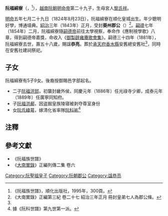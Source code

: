 '''阮福綿寮'''（{{vie|v='''Nguyễn Phúc Miên Liêu'''|hn=阮福綿寮}}，{{bd|1824年|8月23日|1881年|5月|catIdx=R阮}}<ref name=shipu>《阮福族世譜》，順化出版社，1995年，300頁。</ref>），[[越南|越南]][[阮朝|阮朝]][[明命帝|明命帝]]第二十九子，生母宮人[[黎氏祥|黎氏祥]]。

[[明命|明命]]五年七月二十九日（1824年8月23日），阮福綿寮在順化皇城出生。年少聰明好學，博通墳典。[[紹治|紹治]]三年（1843年）正月，受封'''葵州郡公'''（{{vie|v=Quỳ Châu Quận Công|hn=葵州郡公}}）<ref>《大南實錄》正編第三紀 卷二十七 紹治三年正月 冊封皇弟七人為郡公條。</ref>。[[嗣德|嗣德]]七年（1854年）二月，阮福綿寮隨[[嗣德帝|嗣德帝]]前往太學視察，奉命作《應制視學歌》八章，得到嗣德帝嘉獎，命收入《[[御製辟雍賡歌會集|御製辟雍賡歌會集]]》。嗣德三十四年（1881年），阮福綿寮去世，壽五十八歲，賜諡'''恭亮'''。葬於[[承天府_(越南)|承天府]][[香水縣|香水縣]]安舊總安舊社<ref name=shipu/>，同時在安舊社建祠祭祀。

==子女==
阮福綿寮有5子9女。後裔按御賜邑字部起名。
*二子[[阮福洪郅|阮福洪郅]]，初襲封畿外侯，同慶元年（1886年）任光祿寺少卿，成泰元年（1889年）任廣寧同知府。
*子[[阮福洪郙|阮福洪郙]]，因盗掘皇族陵寝被剥夺尊室身份
*女[[阮氏綠萼|阮氏綠萼]]，嫁清化省率隊[[阮科祐|阮科祐]]<ref>據《阮科世譜》第九世第一派。</ref>

==注釋==
{{reflist}}

==參考文獻==
*《阮福族世譜》
*《[[大南實錄|大南實錄]]》正編列傳二集 卷六
{{阮聖祖子女}}
[[Category:阮聖祖皇子|Category:阮聖祖皇子]]
[[Category:阮朝郡公|Category:阮朝郡公]]
[[Category:諡恭亮|Category:諡恭亮]]